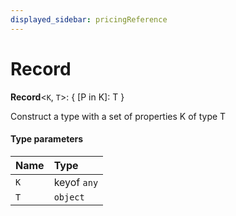 ```yaml
---
displayed_sidebar: pricingReference
---
```


# Record

 **Record**<`K`, `T`\>: { [P in K]: T }

Construct a type with a set of properties K of type T

#### Type parameters

| Name | Type |
| :------ | :------ |
| `K` | keyof `any` |
| `T` | `object` |
